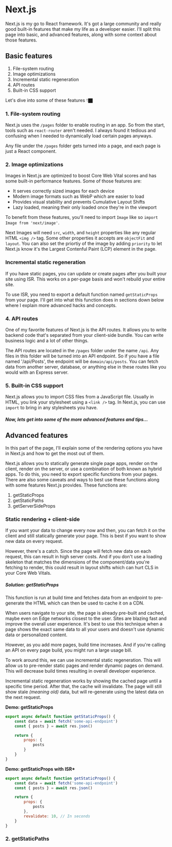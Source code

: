 # Next.js

Next.js is my go to React framework. It's got a large community and really good built-in features that make my life as a developer easier. I'll split this page into basic, and advanced features, along with some context about those features.

## Basic features

1. File-system routing
2. Image optimizations
3. Incremental static regeneration
4. API routes
5. Built-in CSS support

Let's dive into some of these features 👇🏿

### 1. File-system routing

Next.js uses the `/pages` folder to enable routing in an app. So from the start, tools such as `react-router` aren't needed. I always found it tedious and confusing when I needed to dynamically load certain pages anyways.

Any file under the `/pages` folder gets turned into a page, and each page is just a React component.

### 2. Image optimizations

Images in Next.js are optimized to boost Core Web Vital scores and has some built-in performance features. Some of those features are:

- It serves correctly sized images for each device
- Modern image formats such as WebP which are easier to load
- Provides visual stability and prevents Cumulative Layout Shifts
- Lazy loaded, meaning their only loaded once they're in the viewport

To benefit from these features, you'll need to import `Image` like so `import Image from 'next/image'`.

Next Images will need `src`, `width`, and `height` properties like any regular HTML `<img />` tag. Some other properties it accepts are `objectFit` and `layout`. You can also set the priortiy of the image by adding `priority` to let Next.js know it's the Largest Contenful Paint (LCP) element in the page.

### Incremental static regeneration

If you have static pages, you can update or create pages after you built your site using ISR. This works on a per-page basis and won't rebuild your entire site.

To use ISR, you need to export a default function named `getStaticProps` from your page. I'll get into what this function does in sections down below where I explain more advanced hacks and concepts.

### 4. API routes

One of my favorite features of Next.js is the API routes. It allows you to write backend code that's separated from your client-side bundle. You can write business logic and a lot of other things.

The API routes are located in the `/pages` folder under the name `/api`. Any files in this folder will be turned into an API endpoint. So if you have a file named '/api/Posts', the endpoint will be `domain/api/posts`. You can fetch data from another server, database, or anything else in these routes like you would with an Express server.

### 5. Built-in CSS support

Next.js allows you to import CSS files from a JavaScript file. Usually in HTML, you link your stylesheet using a `<link />` tag. In Next.js, you can use `import` to bring in any stylesheets you have.

##### Now, lets get into some of the more advanced features and tips...

## Advanced features

In this part of the page, I'll explain some of the rendering options you have in Next.js and how to get the most out of them.

Next.js allows you to statically generate single page apps, render on the client, render on the server, or use a combination of both known as hybrid apps. To do this, you need to export specific functions from your pages. There are also some caveats and ways to best use these functions along with some features Next.js provides. These functions are:

1. getStaticProps
2. getStaticPaths
3. getServerSideProps

### Static rendering + client-side

If you want your data to change every now and then, you can fetch it on the client and still statically generate your page. This is best if you want to show new data on every request.

However, there's a catch. Since the page will fetch new data on each request, this can result in high server costs. And if you don't use a loading skeleton that matches the dimensions of the component/data you're fetching to render, this could result in layout shifts which can hurt CLS in your Core Web Vitals.

##### Solution: getStaticProps

This function is run at build time and fetches data from an endpoint to pre-generate the HTML which can then be used to cache it on a CDN.

When users navigate to your site, the page is already pre-built and cached, maybe even on Edge networks closest to the user. Sites are blazing fast and improve the overall user experience. It's best to use this technique when a page shows the exact same data to all your users and doesn't use dynamic data or personalized content.

However, as you add more pages, build time increases. And if you're calling an API on every page build, you might run a large usage bill.

To work around this, we can use incremental static regeneration. This will allow us to pre-render static pages and render dynamic pages on demand.
This will decrease build times resulting in overall developer experience.

Incremental static regeneration works by showing the cached page until a specific time period. After that, the cache
will invalidate. The page will still show stale _(meaning old)_ data, but will re-generate using the latest data on
the next request.

**Demo: getStaticProps**

```js
export async default function getStaticProps() {
    const data = await fetch('some-api-endpoint')
    const { posts } = await res.json()

    return {
        props: {
            posts
        }
    }
}
```

**Demo: getStaticProps with ISR\***

```js
export async default function getStaticProps() {
    const data = await fetch('some-api-endpoint')
    const { posts } = await res.json()

    return {
        props: {
            posts
        },
        revalidate: 10, // In seconds
    }
}
```

### 2. getStaticPaths
